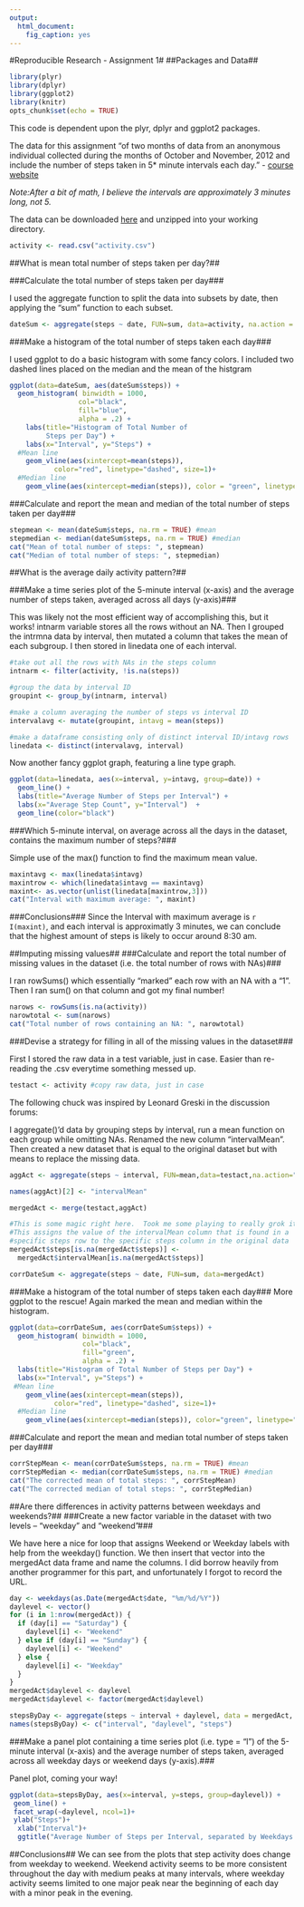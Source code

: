 ```yaml
---
output: 
  html_document: 
    fig_caption: yes
---
```

#Reproducible Research - Assignment 1#
##Packages and Data##
```r
library(plyr) 
library(dplyr)
library(ggplot2)
library(knitr)
opts_chunk$set(echo = TRUE)
```
This code is dependent upon the plyr, dplyr and ggplot2
packages.

The data for this assignment "of two months of data from an anonymous individual collected during the months of October and November, 2012 and include the number of steps taken in 5* minute intervals each day." - [course website](https://class.coursera.org/repdata-033/human_grading/view/courses/975146/assessments/3/submissions)

*Note:After a bit of math, I believe the intervals are approximately 3 minutes long, not 5.*

The data can be downloaded [here](https://d396qusza40orc.cloudfront.net/repdata%2Fdata%2Factivity.zip) and unzipped into your working directory.

```r
activity <- read.csv("activity.csv")
```

##What is mean total number of steps taken per day?##

###Calculate the total number of steps taken per day###

I used the aggregate function to split the data into subsets by date, then applying the "sum" function to each subset.
```r
dateSum <- aggregate(steps ~ date, FUN=sum, data=activity, na.action = "na.omit")
```

###Make a histogram of the total number of steps taken each day###

I used ggplot to do a basic histogram with some fancy colors. I included two dashed lines placed on the median and the mean of the histgram
```r
ggplot(data=dateSum, aes(dateSum$steps)) + 
  geom_histogram( binwidth = 1000,
                 col="black", 
                 fill="blue", 
                 alpha = .2) + 
    labs(title="Histogram of Total Number of 
         Steps per Day") +
    labs(x="Interval", y="Steps") +
  #Mean line
    geom_vline(aes(xintercept=mean(steps)),   
           color="red", linetype="dashed", size=1)+
  #Median line
    geom_vline(aes(xintercept=median(steps)), color = "green", linetype="dashed", size = .5)
```  

###Calculate and report the mean and median of the total number of steps taken per day###

```r
stepmean <- mean(dateSum$steps, na.rm = TRUE) #mean 
stepmedian <- median(dateSum$steps, na.rm = TRUE) #median
cat("Mean of total number of steps: ", stepmean)
cat("Median of total number of steps: ", stepmedian)
```

##What is the average daily activity pattern?##

###Make a time series plot of the 5-minute interval (x-axis) and the average number of steps taken, averaged across all days (y-axis)###

This was likely not the most efficient way of accomplishing this, but it works! intnarm variable stores all the rows without an NA. Then I grouped the intrmna data by interval, then mutated a column that takes the mean of each subgroup.  I then stored in linedata one of each interval.

```r
#take out all the rows with NAs in the steps column
intnarm <- filter(activity, !is.na(steps))

#group the data by interval ID
groupint <- group_by(intnarm, interval)

#make a column averaging the number of steps vs interval ID
intervalavg <- mutate(groupint, intavg = mean(steps))

#make a dataframe consisting only of distinct interval ID/intavg rows
linedata <- distinct(intervalavg, interval)
```

Now another fancy ggplot graph, featuring a line type graph.
```r
ggplot(data=linedata, aes(x=interval, y=intavg, group=date)) +
  geom_line() +
  labs(title="Average Number of Steps per Interval") +
  labs(x="Average Step Count", y="Interval")  +
  geom_line(color="black") 
```
  
###Which 5-minute interval, on average across all the days in the dataset, contains the maximum number of steps?###

Simple use of the max() function to find the maximum mean value.

```r
maxintavg <- max(linedata$intavg)
maxintrow <- which(linedata$intavg == maxintavg)
maxint<- as.vector(unlist(linedata[maxintrow,3]))
cat("Interval with maximum average: ", maxint)
```  

###Conclusions###
Since the Interval with maximum average is `r I(maxint)`, and each interval is approximatly 3 minutes, we can conclude that the highest amount of steps is likely to occur around 8:30 am.

##Imputing missing values##
###Calculate and report the total number of missing values in the dataset (i.e. the total number of rows with NAs)###

I ran rowSums() which essentially "marked" each row with an NA with a "1".  Then I ran sum() on that column and got my final number!

```r
narows <- rowSums(is.na(activity)) 
narowtotal <- sum(narows)
cat("Total number of rows containing an NA: ", narowtotal)
```

###Devise a strategy for filling in all of the missing values in the dataset###

First I stored the raw data in a test variable, just in case.  Easier than re-reading the .csv everytime something messed up.
```r
testact <- activity #copy raw data, just in case
```
The following chuck was inspired by Leonard Greski in the discussion forums:

I aggregate()'d data by grouping steps by interval, run a mean function on each group while omitting NAs. Renamed the new column "intervalMean". Then created a new dataset that is equal to the original dataset but with means to replace the missing data.
```r
aggAct <- aggregate(steps ~ interval, FUN=mean,data=testact,na.action="na.omit")

names(aggAct)[2] <- "intervalMean"

mergedAct <- merge(testact,aggAct) 

#This is some magic right here.  Took me some playing to really grok it.
#This assigns the value of the intervalMean column that is found in a
#specific steps row to the specific steps column in the original data
mergedAct$steps[is.na(mergedAct$steps)] <-  
  mergedAct$intervalMean[is.na(mergedAct$steps)]

corrDateSum <- aggregate(steps ~ date, FUN=sum, data=mergedAct)
```
###Make a histogram of the total number of steps taken each day###
More ggplot to the rescue! Again marked the mean and median within the histogram.

```r
ggplot(data=corrDateSum, aes(corrDateSum$steps)) + 
  geom_histogram( binwidth = 1000,
                  col="black", 
                  fill="green", 
                  alpha = .2) + 
  labs(title="Histogram of Total Number of Steps per Day") +
  labs(x="Interval", y="Steps") +
 #Mean line
    geom_vline(aes(xintercept=mean(steps)),   
           color="red", linetype="dashed", size=1)+
  #Median line
    geom_vline(aes(xintercept=median(steps)), color="green", linetype="dashed", size = .5)
```

###Calculate and report the mean and median total number of steps taken per day###
```r
corrStepMean <- mean(corrDateSum$steps, na.rm = TRUE) #mean 
corrStepMedian <- median(corrDateSum$steps, na.rm = TRUE) #median
cat("The corrected mean of total steps: ", corrStepMean)
cat("The corrected median of total steps: ", corrStepMedian)
```
##Are there differences in activity patterns between weekdays and weekends?##
###Create a new factor variable in the dataset with two levels -- "weekday" and "weekend"###

We have here a nice for loop that assigns Weekend or Weekday labels with help from the weekday() function.
We then insert that vector into the mergedAct data frame and name the columns.  I did borrow heavily from another programmer for this part, and unfortunately I forgot to record the URL. 
```r
day <- weekdays(as.Date(mergedAct$date, "%m/%d/%Y"))
daylevel <- vector()
for (i in 1:nrow(mergedAct)) {
  if (day[i] == "Saturday") {
    daylevel[i] <- "Weekend"
  } else if (day[i] == "Sunday") {
    daylevel[i] <- "Weekend"
  } else {
    daylevel[i] <- "Weekday"
  }
}
mergedAct$daylevel <- daylevel
mergedAct$daylevel <- factor(mergedAct$daylevel)

stepsByDay <- aggregate(steps ~ interval + daylevel, data = mergedAct, mean)
names(stepsByDay) <- c("interval", "daylevel", "steps")
```
###Make a panel plot containing a time series plot (i.e. type = "l") of the 5-minute interval (x-axis) and the average number of steps taken, averaged across all weekday days or weekend days (y-axis).###

Panel plot, coming your way!
```r

ggplot(data=stepsByDay, aes(x=interval, y=steps, group=daylevel)) +
 geom_line() +
 facet_wrap(~daylevel, ncol=1)+
 ylab("Steps")+
  xlab("Interval")+
  ggtitle("Average Number of Steps per Interval, separated by Weekdays or Weekends")

```   

##Conclusions##
We can see from the plots that step activity does change from weekday to weekend.  Weekend activity seems to be more consistent throughout the day with medium peaks at many intervals, where weekday activity seems limited to one major peak near the beginning of each day with a minor peak in the evening.


